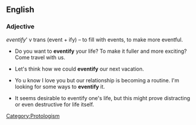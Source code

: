 ==English==
===Adjective===

''eventify'''  v trans (event + ify) – to  fill with events, to make more eventful.


*Do you want to '''eventify'''  your life? To make it fuller and more exciting? Come travel with us.

* Let's think how we could '''eventify''' our next vacation. 

*Yo u know I love you but our relationship is becoming a routine. I'm looking for some ways to '''eventify'''  it.

*It seems desirable to eventify one's life, but this might prove distracting or even destructive for life itself.


{{protologism}} 
 [[Category:Protologism]]